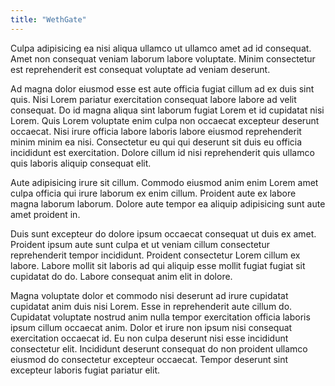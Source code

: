 ```yaml
---
title: "WethGate"
---
```


Culpa adipisicing ea nisi aliqua ullamco ut ullamco amet ad id consequat. Amet non consequat veniam laborum labore voluptate. Minim consectetur est reprehenderit est consequat voluptate ad veniam deserunt.

Ad magna dolor eiusmod esse est aute officia fugiat cillum ad ex duis sint quis. Nisi Lorem pariatur exercitation consequat labore labore ad velit consequat. Do id magna aliqua sint laborum fugiat Lorem et id cupidatat nisi Lorem. Quis Lorem voluptate enim culpa non occaecat excepteur deserunt occaecat. Nisi irure officia labore laboris labore eiusmod reprehenderit minim minim ea nisi. Consectetur eu qui qui deserunt sit duis eu officia incididunt est exercitation. Dolore cillum id nisi reprehenderit quis ullamco quis laboris aliquip consequat elit.

Aute adipisicing irure sit cillum. Commodo eiusmod anim enim Lorem amet culpa officia qui irure laborum ex enim cillum. Proident aute ex labore magna laborum laborum. Dolore aute tempor ea aliquip adipisicing sunt aute amet proident in.

Duis sunt excepteur do dolore ipsum occaecat consequat ut duis ex amet. Proident ipsum aute sunt culpa et ut veniam cillum consectetur reprehenderit tempor incididunt. Proident consectetur Lorem cillum ex labore. Labore mollit sit laboris ad qui aliquip esse mollit fugiat fugiat sit cupidatat do do. Labore consequat anim elit in dolore.

Magna voluptate dolor et commodo nisi deserunt ad irure cupidatat cupidatat anim duis nisi Lorem. Esse in reprehenderit aute cillum do. Cupidatat voluptate nostrud anim nulla tempor exercitation officia laboris ipsum cillum occaecat anim. Dolor et irure non ipsum nisi consequat exercitation occaecat id. Eu non culpa deserunt nisi esse incididunt consectetur elit. Incididunt deserunt consequat do non proident ullamco eiusmod do consectetur excepteur occaecat. Tempor deserunt sint excepteur laboris fugiat pariatur elit.